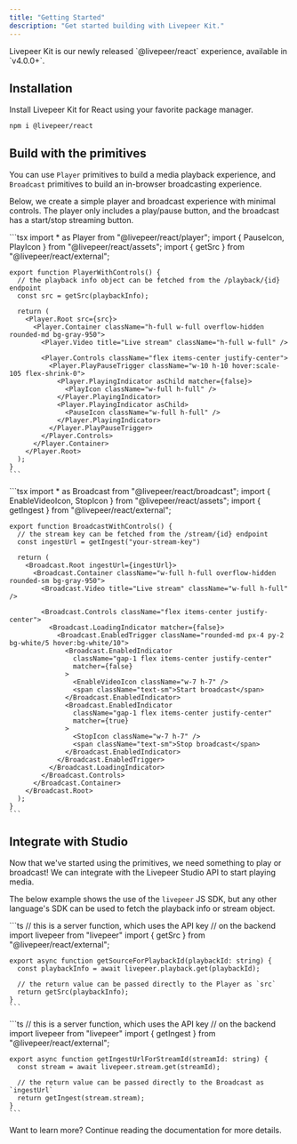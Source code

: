 ```yaml
---
title: "Getting Started"
description: "Get started building with Livepeer Kit."
---
```


<Info>
  Livepeer Kit is our newly released `@livepeer/react` experience, available in
  `v4.0.0+`.
</Info>

## Installation

Install Livepeer Kit for React using your favorite package manager.

```
npm i @livepeer/react
```

## Build with the primitives

You can use `Player` primitives to build a media playback experience, and
`Broadcast` primitives to build an in-browser broadcasting experience.

Below, we create a simple player and broadcast experience with minimal controls.
The player only includes a play/pause button, and the broadcast has a start/stop
streaming button.

<Tabs>
  <Tab title="Player.tsx">
    ```tsx
    import * as Player from "@livepeer/react/player";
    import { PauseIcon, PlayIcon } from "@livepeer/react/assets";
    import { getSrc } from "@livepeer/react/external";

    export function PlayerWithControls() {
      // the playback info object can be fetched from the /playback/{id} endpoint
      const src = getSrc(playbackInfo);

      return (
        <Player.Root src={src}>
          <Player.Container className="h-full w-full overflow-hidden rounded-md bg-gray-950">
            <Player.Video title="Live stream" className="h-full w-full" />

            <Player.Controls className="flex items-center justify-center">
              <Player.PlayPauseTrigger className="w-10 h-10 hover:scale-105 flex-shrink-0">
                <Player.PlayingIndicator asChild matcher={false}>
                  <PlayIcon className="w-full h-full" />
                </Player.PlayingIndicator>
                <Player.PlayingIndicator asChild>
                  <PauseIcon className="w-full h-full" />
                </Player.PlayingIndicator>
              </Player.PlayPauseTrigger>
            </Player.Controls>
          </Player.Container>
        </Player.Root>
      );
    }
    ```

  </Tab>
  <Tab title="Broadcast.tsx">
    ```tsx 
    import * as Broadcast from "@livepeer/react/broadcast";
    import { EnableVideoIcon, StopIcon } from "@livepeer/react/assets";
    import { getIngest } from "@livepeer/react/external";

    export function BroadcastWithControls() {
      // the stream key can be fetched from the /stream/{id} endpoint
      const ingestUrl = getIngest("your-stream-key")

      return (
        <Broadcast.Root ingestUrl={ingestUrl}>
          <Broadcast.Container className="w-full h-full overflow-hidden rounded-sm bg-gray-950">
            <Broadcast.Video title="Live stream" className="w-full h-full" />

            <Broadcast.Controls className="flex items-center justify-center">
              <Broadcast.LoadingIndicator matcher={false}>
                <Broadcast.EnabledTrigger className="rounded-md px-4 py-2 bg-white/5 hover:bg-white/10">
                  <Broadcast.EnabledIndicator
                    className="gap-1 flex items-center justify-center"
                    matcher={false}
                  >
                    <EnableVideoIcon className="w-7 h-7" />
                    <span className="text-sm">Start broadcast</span>
                  </Broadcast.EnabledIndicator>
                  <Broadcast.EnabledIndicator
                    className="gap-1 flex items-center justify-center"
                    matcher={true}
                  >
                    <StopIcon className="w-7 h-7" />
                    <span className="text-sm">Stop broadcast</span>
                  </Broadcast.EnabledIndicator>
                </Broadcast.EnabledTrigger>
              </Broadcast.LoadingIndicator>
            </Broadcast.Controls>
          </Broadcast.Container>
        </Broadcast.Root>
      );
    }
    ```

  </Tab>
</Tabs>

## Integrate with Studio

Now that we've started using the primitives, we need something to play or
broadcast! We can integrate with the Livepeer Studio API to start playing media.

The below example shows the use of the `livepeer` JS SDK, but any other
language's SDK can be used to fetch the playback info or stream object.

<Tabs>
  <Tab title="get-source.ts">
    ```ts
    // this is a server function, which uses the API key
    // on the backend
    import livepeer from "livepeer"
    import { getSrc } from "@livepeer/react/external";

    export async function getSourceForPlaybackId(playbackId: string) {
      const playbackInfo = await livepeer.playback.get(playbackId);

      // the return value can be passed directly to the Player as `src`
      return getSrc(playbackInfo);
    }
    ```

  </Tab>
  <Tab title="get-ingest.ts">
    ```ts
    // this is a server function, which uses the API key
    // on the backend
    import livepeer from "livepeer"
    import { getIngest } from "@livepeer/react/external";

    export async function getIngestUrlForStreamId(streamId: string) {
      const stream = await livepeer.stream.get(streamId);

      // the return value can be passed directly to the Broadcast as `ingestUrl`
      return getIngest(stream.stream);
    }
    ```

  </Tab>
</Tabs>

Want to learn more? Continue reading the documentation for more details.
